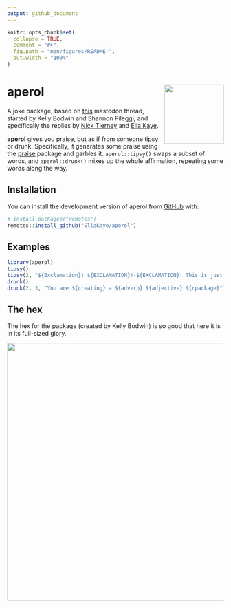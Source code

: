 ```yaml
---
output: github_document
---
```


<!-- README.md is generated from README.Rmd. Please edit that file -->

```r
knitr::opts_chunk$set(
  collapse = TRUE,
  comment = "#>",
  fig.path = "man/figures/README-",
  out.width = "100%"
)
```

# aperol <img src="man/figures/logo.png" align="right" height="138" alt="" />

A joke package, based on [this](https://fosstodon.org/@kellybodwin/112769186345818866) mastodon thread, started by Kelly Bodwin and Shannon Pileggi, and specifically the replies by [Nick Tierney](https://aus.social/@njtierney/112770398923583882) and [Ella Kaye](https://fosstodon.org/@ellakaye/112771757956362352).


<!-- badges: start -->
<!-- badges: end -->

**aperol** gives you praise, but as if from someone tipsy or drunk. Specifically, it generates some praise using the [praise](https://github.com/rladies/praise) package and garbles it. `aperol::tipsy()` swaps a subset of words, and `aperol::drunk()` mixes up the whole affirmation, repeating some words along the way.

## Installation

You can install the development version of aperol from [GitHub](https://github.com/) with:

``` r
# install.packages("remotes")
remotes::install_github("EllaKaye/aperol")
```

## Examples

```r
library(aperol)
tipsy()
tipsy(2, "${Exclamation}! ${EXCLAMATION}!-${EXCLAMATION}! This is just ${adjective}!")
drunk()
drunk(2, 3, "You are ${creating} a ${adverb} ${adjective} ${rpackage}")
```

## The hex

The hex for the package (created by Kelly Bodwin) is so good that here it is in its full-sized glory.

<img src=aperol_hex.png width="600">